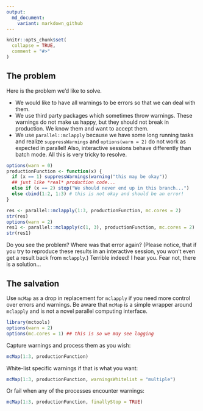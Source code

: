 ```yaml
---
output:
  md_document:
    variant: markdown_github
---
```


```r
knitr::opts_chunk$set(
  collapse = TRUE,
  comment = "#>"
)
```

## The problem

Here is the problem we'd like to solve.

- We would like to have all warnings to be errors so that we can deal with them.
- We use third party packages which sometimes throw warnings. These warnings do
not make us happy, but they should not break in production. We know them and
want to accept them.
- We use `parallel::mclapply` because we have some long running tasks and
realize `suppressWarnings` and `options(warn = 2)` do not work as expected in
parallel! Also, interactive sessions behave differently than batch mode.
All this is very tricky to resolve.

```r
options(warn = 0)
productionFunction <- function(x) {
  if (x == 1) suppressWarnings(warning("this may be okay"))
  ## just like *real* production code...
  else if (x == 2) stop("We should never end up in this branch...")
  else cbind(1:2, 1:3) # this is not okay and should be an error!
}

res <- parallel::mclapply(1:3, productionFunction, mc.cores = 2)
str(res)
options(warn = 2)
res1 <- parallel::mclapply(c(1, 3), productionFunction, mc.cores = 2)
str(res1)
```

Do you see the problem? Where was that error again? (Please notice, that if you
try to reproduce these results in an interactive session, you won't even get a
result back from `mclapply`.) Terrible indeed! I hear you. Fear not, there is a
solution...

## The salvation

Use `mcMap` as a drop in replacement for `mclapply` if you need more control
over errors and warnings. Be aware that `mcMap` is a simple wrapper around
`mclapply` and is not a novel parallel computing interface.

```r
library(mctools)
options(warn = 2)
options(mc.cores = 1) ## this is so we may see logging
```

Capture warnings and process them as you wish:

```r
mcMap(1:3, productionFunction)
```

White-list specific warnings if that is what you want:

```r
mcMap(1:3, productionFunction, warningsWhitelist = "multiple")
```

Or fail when any of the processes encounter warnings:

```r
mcMap(1:3, productionFunction, finallyStop = TRUE)
```

